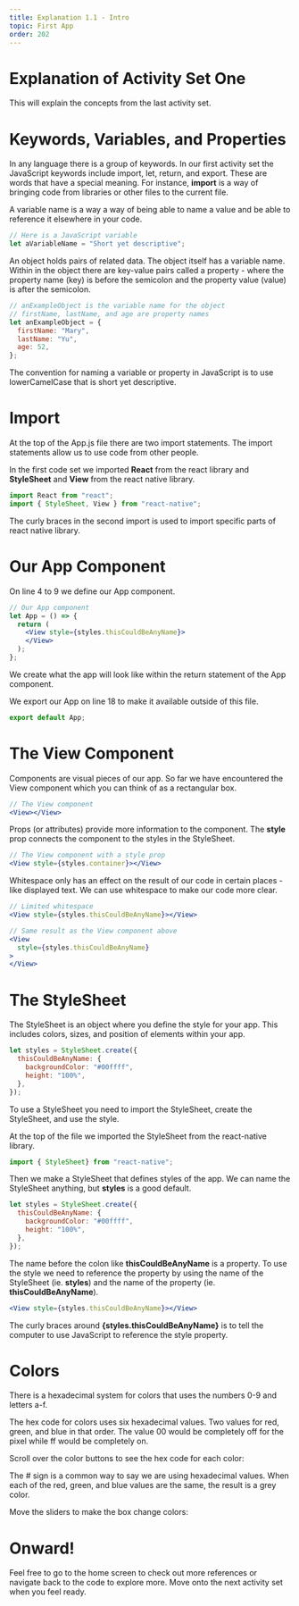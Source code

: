 ```yaml
---
title: Explanation 1.1 - Intro
topic: First App
order: 202
---
```



# Explanation of Activity Set One

This will explain the concepts from the last activity set.

# Keywords, Variables, and Properties

In any language there is a group of keywords.
In our first activity set the JavaScript keywords include import, let, return, and export. 
These are words that have a special meaning.
For instance, **import** is a way of bringing code from libraries or other files to the current file.

A variable name is a way a way of being able to name a value and be able to reference it elsewhere in your code.

```js
// Here is a JavaScript variable
let aVariableName = "Short yet descriptive";
```

An object holds pairs of related data.
The object itself has a variable name.
Within in the object there are key-value pairs called a property - 
where the property name (key) is before the semicolon and the property value (value) is after the semicolon.

```js
// anExampleObject is the variable name for the object
// firstName, lastName, and age are property names
let anExampleObject = {
  firstName: "Mary",
  lastName: "Yu",
  age: 52,
};
```
The convention for naming a variable or property in JavaScript is to use lowerCamelCase that is short yet descriptive.

# Import

At the top of the App.js file there are two import statements. 
The import statements allow us to use code from other people.

In the first code set we imported **React** from the react library and **StyleSheet** and **View** from the react native library.

```jsx
import React from "react";
import { StyleSheet, View } from "react-native";
```

The curly braces in the second import is used to import specific parts of react native library.

# Our App Component

On line 4 to 9 we define our App component.

```jsx
// Our App component
let App = () => {
  return (
    <View style={styles.thisCouldBeAnyName}>
    </View>
  );
};
```
We create what the app will look like within the return statement of the App component.

We export our App on line 18 to make it available outside of this file.

```jsx
export default App;
```

# The View Component

Components are visual pieces of our app.
So far we have encountered the View component which you can think of as a rectangular box.

```jsx
// The View component
<View></View>
```

Props (or attributes) provide more information to the component. 
The **style** prop connects the component to the styles in the StyleSheet.

```jsx
// The View component with a style prop
<View style={styles.container}></View>
```

Whitespace only has an effect on the result of our code in certain places - like displayed text.
We can use whitespace to make our code more clear.

```jsx
// Limited whitespace
<View style={styles.thisCouldBeAnyName}></View>

// Same result as the View component above
<View 
  style={styles.thisCouldBeAnyName}
>
</View>
```

# The StyleSheet

The StyleSheet is an object where you define the style for your app.
This includes colors, sizes, and position of elements within your app.

```jsx
let styles = StyleSheet.create({
  thisCouldBeAnyName: {
    backgroundColor: "#00ffff",
    height: "100%",
  },
});
```

To use a StyleSheet you need to import the StyleSheet, create the StyleSheet, and use the style.

At the top of the file we imported the StyleSheet from the react-native library.

```jsx
import { StyleSheet} from "react-native";
```

Then we make a StyleSheet that defines styles of the app.
We can name the StyleSheet anything, but **styles** is a good default.

```jsx
let styles = StyleSheet.create({
  thisCouldBeAnyName: {
    backgroundColor: "#00ffff",
    height: "100%",
  },
});
```

The name before the colon like **thisCouldBeAnyName** is a property.
To use the style we need to reference the property by using the name of the StyleSheet (ie. **styles**) and the name of the property (ie. **thisCouldBeAnyName**). 

```jsx
<View style={styles.thisCouldBeAnyName}></View>
```

The curly braces around **{styles.thisCouldBeAnyName}** is to tell the computer to use JavaScript to reference the style property.

# Colors

There is a hexadecimal system for colors that uses the numbers 0-9 and letters a-f.

The hex code for colors uses six hexadecimal values.
Two values for red, green, and blue in that order.
The value 00 would be completely off for the pixel while ff would be completely on.

Scroll over the color buttons to see the hex code for each color:

<ColorBox />

The # sign is a common way to say we are using hexadecimal values. 
When each of the red, green, and blue values are the same, the result is a grey color.

Move the sliders to make the box change colors:

<ColorfulHexBox />

# Onward!

Feel free to go to the home screen to check out more references or navigate back to the code to explore more.
Move onto the next activity set when you feel ready.
